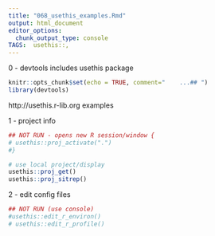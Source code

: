 ```yaml
---
title: "068_usethis_examples.Rmd"
output: html_document
editor_options: 
  chunk_output_type: console
TAGS:  usethis::, 
---
```

0 - devtools includes usethis package
```r
knitr::opts_chunk$set(echo = TRUE, comment="    ...## ")
library(devtools)
```

http://usethis.r-lib.org examples

1 - project info
```r
## NOT RUN - opens new R session/window {
# usethis::proj_activate(".")
#}

# use local project/display
usethis::proj_get()
usethis::proj_sitrep()

```

2 - edit config files
```r
## NOT RUN (use console)
#usethis::edit_r_environ()
# usethis::edit_r_profile()
	

```
